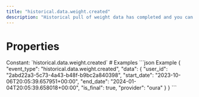 ```yaml
---
title: "historical.data.weight.created"
description: "Historical pull of weight data has completed and you can now pull data for this resource."
---
```

# Properties
<ResponseField name="event_type" type="const string" required="true">
Constant: `historical.data.weight.created`
</ResponseField>
<ResponseField name="data" type="HistoricalDataCreated" required="true">
<Expandable title="HistoricalDataCreated" defaultOpen="true">
<ResponseField name="user_id" type="string" required="true">
</ResponseField>
<ResponseField name="start_date" type="string" required="true">
</ResponseField>
<ResponseField name="end_date" type="string" required="true">
</ResponseField>
<ResponseField name="is_final" type="boolean" required="true">
</ResponseField>
<ResponseField name="provider" type="string" required="true">
</ResponseField>
</Expandable>
</ResponseField>
# Examples
<CodeGroup>
```json Example
{
  "event_type": "historical.data.weight.created",
  "data": {
    "user_id": "2abd22a3-5c73-4a43-b48f-b9bc2a840398",
    "start_date": "2023-10-06T20:05:39.657951+00:00",
    "end_date": "2024-01-04T20:05:39.658018+00:00",
    "is_final": true,
    "provider": "oura"
  }
}
```
</CodeGroup>
